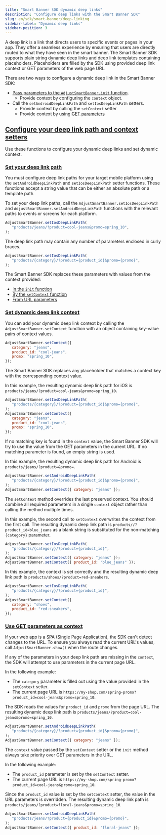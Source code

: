 ```yaml
---
title: "Smart Banner SDK dynamic deep links"
description: "Configure deep links with the Smart Banner SDK"
slug: en/sdk/smart-banner/deep-linking
sidebar-label: "Dynamic deep links"
sidebar-position: 3
---
```


A deep link is a link that directs users to specific events or pages in your app. They offer a seamless experience by ensuring that users are directly routed to what they have seen in the smart banner. The Smart Banner SDK supports plain string dynamic deep links and deep link templates containing placeholders. Placeholders are filled by the SDK using provided deep link context or GET parameters of the web page URL.

There are two ways to configure a dynamic deep link in the Smart Banner SDK:

-  [Pass parameters to the `AdjustSmartBanner.init` function](/en/sdk/smart-banner/init-options#configure-deep-links).
   -  Provide context by configuring the `context` object.
-  Call the `setAndroidDeepLinkPath` and `setIosDeepLinkPath` setters.
   -  Provide context by calling the `setContext` setter
   -  Provide context by using [GET parameters](#deeplink-context-urlparams)

## [Configure your deep link path and context setters](configure-your-deep-link-path-and-context-setters)

Use these functions to configure your dynamic deep links and set dynamic context.

### [Set your deep link path](set-your-deep-link-path)

You must configure deep link paths for your target mobile platform using the `setAndroidDeepLinkPath` and `setIosDeepLinkPath` setter functions. These functions accept a string value that can be either an absolute path or a template path.

To set your deep link paths, call the `AdjustSmartBanner.setIosDeepLinkPath` and `AdjustSmartBanner.setAndroidDeepLinkPath` functions with the relevant paths to events or screens for each platform.

```js
AdjustSmartBanner.setIosDeepLinkPath(
   "products/jeans/?product=cool-jeans&promo=spring_10",
);
```

The deep link path may contain any number of parameters enclosed in curly braces.

```js
AdjustSmartBanner.setIosDeepLinkPath(
   "products/{category}/?product={product_id}&promo={promo}",
);
```

The Smart Banner SDK replaces these parameters with values from the context provided:

-  [In the `init` function](/en/sdk/smart-banner/init-options#configure-deep-links)
-  [By the `setContext` function](#set-deep-link-context)
-  [From URL parameters](#use-get-parameters-as-context)

### [Set dynamic deep link context](set-dynamic-deep-link-context-1)

You can add your dynamic deep link context by calling the `AdjustSmartBanner.setContext` function with an object containing key-value pairs of context values.

```js
AdjustSmartBanner.setContext({
   category: "jeans",
   product_id: "cool-jeans",
   promo: "spring_10",
});
```

The Smart Banner SDK replaces any placeholder that matches a context key with the corresponding context value.

In this example, the resulting dynamic deep link path for iOS is `products/jeans/?product=cool-jeans&promo=spring_10`.

```js
AdjustSmartBanner.setIosDeepLinkPath(
   "products/{category}/?product={product_id}&promo={promo}",
);
AdjustSmartBanner.setContext({
   category: "jeans",
   product_id: "cool-jeans",
   promo: "spring_10",
});
```

<Callout type="important">

If no matching key is found in the `context` value, the Smart Banner SDK will try to use the value from the GET parameters in the current URL. If no matching parameter is found, an empty string is used.

</Callout>

In this example, the resulting dynamic deep link path for Android is `products/jeans/?product=&promo=`.

```js
AdjustSmartBanner.setAndroidDeepLinkPath(
   "products/{category}/?product={product_id}&promo={promo}",
);
AdjustSmartBanner.setContext({ category: "jeans" });
```

<Callout type="important">

The `setContext` method overrides the last preserved context. You should combine all required parameters in a single `context` object rather than calling the method multiple times.

</Callout>

In this example, the second call to `setContext` overwrites the context from the first call. The resulting dynamic deep link path is `products//?product_id=blue_jeans` as a blank string is substituted for the non-matching `{category}` parameter.

```js
AdjustSmartBanner.setIosDeepLinkPath(
   "products/{category}/?product={product_id}",
);
AdjustSmartBanner.setContext({ category: "jeans" });
AdjustSmartBanner.setContext({ product_id: "blue_jeans" });
```

In this example, the context is set correctly and the resulting dynamic deep link path is `products/shoes/?product=red-sneakers`.

```js
AdjustSmartBanner.setIosDeepLinkPath(
   "products/{category}/?product={product_id}",
);
AdjustSmartBanner.setContext({
   category: "shoes",
   product_id: "red-sneakers",
});
```

### [Use GET parameters as context](use-get-parameters-as-context-1)

<Callout type="important">

If your web app is a SPA (Single Page Application), the SDK can't detect changes to the URL. To ensure you always read the current URL's values, call `AdjustSmartBanner.show()` when the route changes.

</Callout>

If any of the parameters in your deep link path are missing in the `context`, the SDK will attempt to use parameters in the current page URL.

In the following example:

-  The `category` parameter is filled out using the value provided in the `setContext` setter.
-  The current page URL is `https://my-shop.com/spring-promo?product_id=cool-jeans&promo=spring_10`.

The SDK reads the values for `product_id` and `promo` from the page URL. The resulting dynamic deep link path is `products/jeans/?product=cool-jeans&promo=spring_10`.

```js
AdjustSmartBanner.setAndroidDeepLinkPath(
   "products/{category}/?product={product_id}&promo={promo}",
);
AdjustSmartBanner.setContext({ category: "jeans" });
```

<Callout type="important">

The `context` value passed by the `setContext` setter or the `init` method always take priority over GET parameters in the URL.

</Callout>

In the following example:

-  The `product_id` parameter is set by the `setContext` setter.
-  The current page URL is `https://my-shop.com/spring-promo?product_id=cool-jeans&promo=spring_10`.

Since the `product_id` value is set by the `setContext` setter, the value in the URL parameters is overridden. The resulting dynamic deep link path is `products/jeans/?product=floral-jeans&promo=spring_10`.

```js
AdjustSmartBanner.setAndroidDeepLinkPath(
   "products/jeans/?product={product_id}&promo={promo}",
);
AdjustSmartBanner.setContext({ product_id: "floral-jeans" });
```

